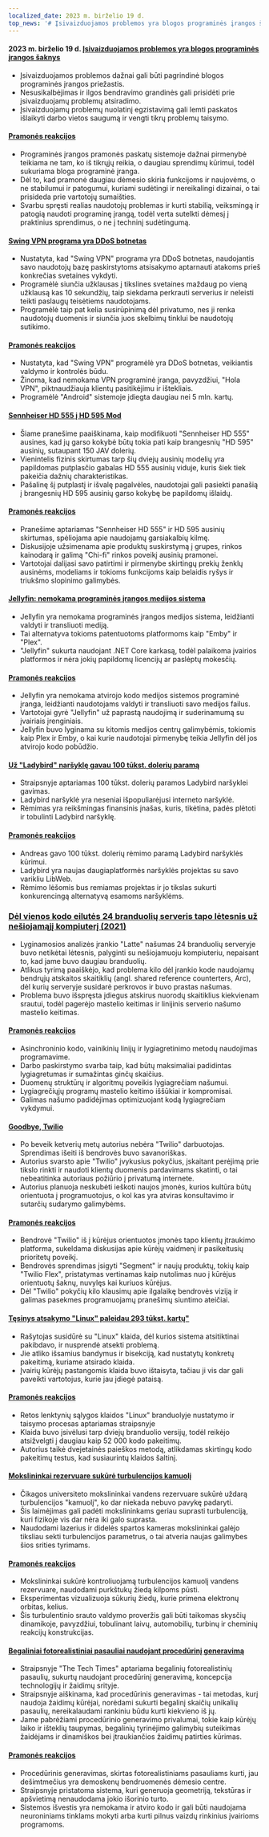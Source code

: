 ```yaml
---
localized_date: 2023 m. birželio 19 d.
top_news: '# Įsivaizduojamos problemos yra blogos programinės įrangos šaknys'
---
```




<CallToAction />

<Steps>

#### 2023 m. birželio 19 d. [Įsivaizduojamos problemos yra blogos programinės įrangos šaknys](https://cerebralab.com/Imaginary_Problems_Are_the_Root_of_Bad_Software)

- Įsivaizduojamos problemos dažnai gali būti pagrindinė blogos programinės įrangos priežastis.
- Nesusikalbėjimas ir ilgos bendravimo grandinės gali prisidėti prie įsivaizduojamų problemų atsiradimo.
- Įsivaizduojamų problemų nuolatinį egzistavimą gali lemti paskatos išlaikyti darbo vietos saugumą ir vengti tikrų problemų taisymo.

#### [Pramonės reakcijos](http://news.ycombinator.com/item?id=36380711)

- Programinės įrangos pramonės paskatų sistemoje dažnai pirmenybė teikiama ne tam, ko iš tikrųjų reikia, o daugiau sprendimų kūrimui, todėl sukuriama bloga programinė įranga.
- Dėl to, kad pramonė daugiau dėmesio skiria funkcijoms ir naujovėms, o ne stabilumui ir patogumui, kuriami sudėtingi ir nereikalingi dizainai, o tai prisideda prie vartotojų sumaišties.
- Svarbu spręsti realias naudotojų problemas ir kurti stabilią, veiksmingą ir patogią naudoti programinę įrangą, todėl verta sutelkti dėmesį į praktinius sprendimus, o ne į techninį sudėtingumą.

#### [Swing VPN programa yra DDoS botnetas](https://lecromee.github.io/posts/swing_vpn_ddosing_sites/)

- Nustatyta, kad "Swing VPN" programa yra DDoS botnetas, naudojantis savo naudotojų bazę paskirstytoms atsisakymo aptarnauti atakoms prieš konkrečias svetaines vykdyti.
- Programėlė siunčia užklausas į tikslines svetaines maždaug po vieną užklausą kas 10 sekundžių, taip siekdama perkrauti serverius ir neleisti teikti paslaugų teisėtiems naudotojams.
- Programėlė taip pat kelia susirūpinimą dėl privatumo, nes ji renka naudotojų duomenis ir siunčia juos skelbimų tinklui be naudotojų sutikimo.

#### [Pramonės reakcijos](http://news.ycombinator.com/item?id=36382700)

- Nustatyta, kad "Swing VPN" programėlė yra DDoS botnetas, veikiantis valdymo ir kontrolės būdu.
- Žinoma, kad nemokama VPN programinė įranga, pavyzdžiui, "Hola VPN", piktnaudžiauja klientų pasitikėjimu ir ištekliais.
- Programėlė "Android" sistemoje įdiegta daugiau nei 5 mln. kartų.

#### [Sennheiser HD 555 į HD 595 Mod](http://mikebeauchamp.com/misc/sennheiser-hd-555-to-hd-595-mod/)

- Šiame pranešime paaiškinama, kaip modifikuoti "Sennheiser HD 555" ausines, kad jų garso kokybė būtų tokia pati kaip brangesnių "HD 595" ausinių, sutaupant 150 JAV dolerių.
- Vienintelis fizinis skirtumas tarp šių dviejų ausinių modelių yra papildomas putplasčio gabalas HD 555 ausinių viduje, kuris šiek tiek pakeičia dažnių charakteristikas.
- Pašalinę šį putplastį ir išvalę pagalvėles, naudotojai gali pasiekti panašią į brangesnių HD 595 ausinių garso kokybę be papildomų išlaidų.

#### [Pramonės reakcijos](http://news.ycombinator.com/item?id=36377875)

- Pranešime aptariamas "Sennheiser HD 555" ir HD 595 ausinių skirtumas, spėliojama apie naudojamų garsiakalbių kilmę.
- Diskusijoje užsimenama apie produktų suskirstymą į grupes, rinkos kainodarą ir galimą "Chi-fi" rinkos poveikį ausinių pramonei.
- Vartotojai dalijasi savo patirtimi ir pirmenybe skirtingų prekių ženklų ausinėms, modeliams ir tokioms funkcijoms kaip belaidis ryšys ir triukšmo slopinimo galimybės.

#### [Jellyfin: nemokama programinės įrangos medijos sistema](https://github.com/jellyfin/jellyfin)

- Jellyfin yra nemokama programinės įrangos medijos sistema, leidžianti valdyti ir transliuoti mediją.
- Tai alternatyva tokioms patentuotoms platformoms kaip "Emby" ir "Plex".
- "Jellyfin" sukurta naudojant .NET Core karkasą, todėl palaikoma įvairios platformos ir nėra jokių papildomų licencijų ar paslėptų mokesčių.

#### [Pramonės reakcijos](http://news.ycombinator.com/item?id=36378689)

- Jellyfin yra nemokama atvirojo kodo medijos sistemos programinė įranga, leidžianti naudotojams valdyti ir transliuoti savo medijos failus.
- Vartotojai gyrė "Jellyfin" už paprastą naudojimą ir suderinamumą su įvairiais įrenginiais.
- Jellyfin buvo lyginama su kitomis medijos centrų galimybėmis, tokiomis kaip Plex ir Emby, o kai kurie naudotojai pirmenybę teikia Jellyfin dėl jos atvirojo kodo pobūdžio.

#### [Už "Ladybird" naršyklę gavau 100 tūkst. dolerių paramą](https://twitter.com/awesomekling/status/1670298370550779905)

- Straipsnyje aptariamas 100 tūkst. dolerių paramos Ladybird naršyklei gavimas.
- Ladybird naršyklė yra neseniai išpopuliarėjusi interneto naršyklė.
- Rėmimas yra reikšmingas finansinis įnašas, kuris, tikėtina, padės plėtoti ir tobulinti Ladybird naršyklę.

#### [Pramonės reakcijos](http://news.ycombinator.com/item?id=36377805)

- Andreas gavo 100 tūkst. dolerių rėmimo paramą Ladybird naršyklės kūrimui.
- Ladybird yra naujas daugiaplatformės naršyklės projektas su savo varikliu LibWeb.
- Rėmimo lėšomis bus remiamas projektas ir jo tikslas sukurti konkurencingą alternatyvą esamoms naršyklėms.

### [Dėl vienos kodo eilutės 24 branduolių serveris tapo lėtesnis už nešiojamąjį kompiuterį (2021)](https://pkolaczk.github.io/server-slower-than-a-laptop/)

- Lyginamosios analizės įrankio "Latte" našumas 24 branduolių serveryje buvo netikėtai lėtesnis, palyginti su nešiojamuoju kompiuteriu, nepaisant to, kad jame buvo daugiau branduolių.
- Atlikus tyrimą paaiškėjo, kad problema kilo dėl įrankio kode naudojamų bendrųjų atskaitos skaitiklių (angl. shared reference counterters, Arc), dėl kurių serveryje susidarė perkrovos ir buvo prastas našumas.
- Problema buvo išspręsta įdiegus atskirus nuorodų skaitiklius kiekvienam srautui, todėl pagerėjo mastelio keitimas ir linijinis serverio našumo mastelio keitimas.

#### [Pramonės reakcijos](http://news.ycombinator.com/item?id=36376669)

- Asinchroninio kodo, vainikinių linijų ir lygiagretinimo metodų naudojimas programavime.
- Darbo paskirstymo svarba taip, kad būtų maksimaliai padidintas lygiagretumas ir sumažintas ginčų skaičius.
- Duomenų struktūrų ir algoritmų poveikis lygiagrečiam našumui.
- Lygiagrečiųjų programų mastelio keitimo iššūkiai ir kompromisai.
- Galimas našumo padidėjimas optimizuojant kodą lygiagrečiam vykdymui.

#### [Goodbye, Twilio](https://blog.miguelgrinberg.com/post/goodbye-twilio)

- Po beveik ketverių metų autorius nebėra "Twilio" darbuotojas. Sprendimas išeiti iš bendrovės buvo savanoriškas.
- Autorius svarsto apie "Twilio" įvykusius pokyčius, įskaitant perėjimą prie tikslo rinkti ir naudoti klientų duomenis pardavimams skatinti, o tai nebeatitinka autoriaus požiūrio į privatumą internete.
- Autorius planuoja neskubėti ieškoti naujos įmonės, kurios kultūra būtų orientuota į programuotojus, o kol kas yra atviras konsultavimo ir sutarčių sudarymo galimybėms.

#### [Pramonės reakcijos](http://news.ycombinator.com/item?id=36382361)

- Bendrovė "Twilio" iš į kūrėjus orientuotos įmonės tapo klientų įtraukimo platforma, sukeldama diskusijas apie kūrėjų vaidmenį ir pasikeitusių prioritetų poveikį.
- Bendrovės sprendimas įsigyti "Segment" ir naujų produktų, tokių kaip "Twilio Flex", pristatymas vertinamas kaip nutolimas nuo į kūrėjus orientuotų šaknų, nuvylęs kai kuriuos kūrėjus.
- Dėl "Twilio" pokyčių kilo klausimų apie ilgalaikę bendrovės viziją ir galimas pasekmes programuojamų pranešimų siuntimo ateičiai.

#### [Tęsinys atsakymo "Linux" paleidau 293 tūkst. kartų"](https://rwmj.wordpress.com/2023/06/18/follow-up-to-i-booted-linux-292612-times/)

- Rašytojas susidūrė su "Linux" klaida, dėl kurios sistema atsitiktinai pakibdavo, ir nusprendė atsekti problemą.
- Jie atliko išsamius bandymus ir bisekciją, kad nustatytų konkretų pakeitimą, kuriame atsirado klaida.
- Įvairių kūrėjų pastangomis klaida buvo ištaisyta, tačiau ji vis dar gali paveikti vartotojus, kurie jau įdiegė pataisą.

#### [Pramonės reakcijos](http://news.ycombinator.com/item?id=36379615)

- Retos lenktynių sąlygos klaidos "Linux" branduolyje nustatymo ir taisymo procesas aptariamas straipsnyje
- Klaida buvo įsivėlusi tarp dviejų branduolio versijų, todėl reikėjo atsižvelgti į daugiau kaip 52 000 kodo pakeitimų.
- Autorius taikė dvejetainės paieškos metodą, atlikdamas skirtingų kodo pakeitimų testus, kad susiaurintų klaidos šaltinį.

#### [Mokslininkai rezervuare sukūrė turbulencijos kamuolį](https://news.uchicago.edu/story/tempest-teacup-uchicago-physicists-make-breakthrough-creating-turbulence)

- Čikagos universiteto mokslininkai vandens rezervuare sukūrė uždarą turbulencijos "kamuolį", ko dar niekada nebuvo pavykę padaryti.
- Šis laimėjimas gali padėti mokslininkams geriau suprasti turbulenciją, kuri fizikoje vis dar nėra iki galo suprasta.
- Naudodami lazerius ir didelės spartos kameras mokslininkai galėjo tiksliau sekti turbulencijos parametrus, o tai atveria naujas galimybes šios srities tyrimams.

#### [Pramonės reakcijos](http://news.ycombinator.com/item?id=36376875)

- Mokslininkai sukūrė kontroliuojamą turbulencijos kamuolį vandens rezervuare, naudodami purkštukų žiedą kilpoms pūsti.
- Eksperimentas vizualizuoja sūkurių žiedų, kurie primena elektronų orbitas, kelius.
- Šis turbulentinio srauto valdymo proveržis gali būti taikomas skysčių dinamikoje, pavyzdžiui, tobulinant laivų, automobilių, turbinų ir cheminių reakcijų konstrukcijas.

#### [Begaliniai fotorealistiniai pasauliai naudojant procedūrinį generavimą](https://arxiv.org/abs/2306.09310)

- Straipsnyje "The Tech Times" aptariama begalinių fotorealistinių pasaulių, sukurtų naudojant procedūrinį generavimą, koncepcija technologijų ir žaidimų srityje.
- Straipsnyje aiškinama, kad procedūrinis generavimas - tai metodas, kurį naudoja žaidimų kūrėjai, norėdami sukurti begalinį skaičių unikalių pasaulių, nereikalaudami rankiniu būdu kurti kiekvieno iš jų.
- Jame pabrėžiami procedūrinio generavimo privalumai, tokie kaip kūrėjų laiko ir išteklių taupymas, begalinių tyrinėjimo galimybių suteikimas žaidėjams ir dinamiškos bei įtraukiančios žaidimų patirties kūrimas.

#### [Pramonės reakcijos](http://news.ycombinator.com/item?id=36376071)

- Procedūrinis generavimas, skirtas fotorealistiniams pasauliams kurti, jau dešimtmečius yra demoskenų bendruomenės dėmesio centre.
- Straipsnyje pristatoma sistema, kuri generuoja geometriją, tekstūras ir apšvietimą nenaudodama jokio išorinio turto.
- Sistemos išvestis yra nemokama ir atviro kodo ir gali būti naudojama neuroniniams tinklams mokyti arba kurti pilnus vaizdų rinkinius įvairioms programoms.

</Steps>
